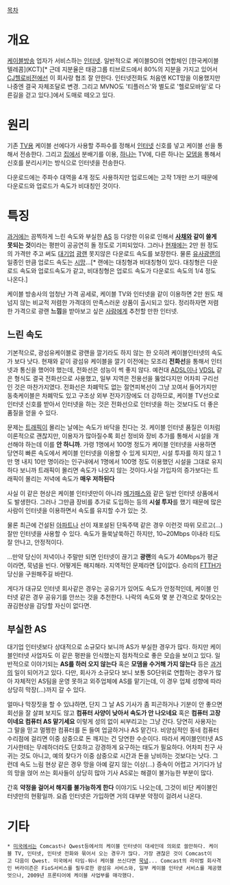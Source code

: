 [[목차]]

= 개요 =
[[케이블방송]] 업자가 서비스하는 [[인터넷]]. 일반적으로 케이블SO의 연합체인 [한국케이블텔레콤](KCT)[* 근데 지분율은 태광그룹 티브로드에서 80%의 지분을 가지고 있어서 [[CJ헬로비전]]에선 이 회사랑 협조 잘 안한다. 인터넷전화도 처음엔 KCT망을 이용했지만 나중엔 결국 자체조달로 변경. 그리고 MVNO도 '티플러스'와 별도로 '헬로모바일'로 다른길을 걷고 있다.]에서 도매로 떼오고 있다.

= 원리 =
기존 [[TV]]용 케이블 선에다가 사용할 주파수를 정해서 [[인터넷]] 신호를 넣고 케이블 선을 통해서 전송한다. 그리고 [[집]]에서 분배기를 이용, [[하나]]는 TV에, 다른 하나는 [[모뎀]]을 통해서 신호를 분리시키는 방식으로 인터넷을 전송한다.

다운로드에는 주파수 대역을 4개 정도 사용하지만 업로드에는 고작 1개만 쓰기 때문에 다운로드와 업로드가 속도가 비대칭인 것이다.

= 특징 =
[[과거]]에는 끔찍하게 느린 속도와 부실한 [[AS]] 등 다양한 이유로 인해서 '''[[사채]]와 같이 쓸게 못되는 것'''이라는 평판이 공공연히 돌 정도로 기피되었다. 그러나 [[현재]]에는 2만 원 정도의 가격만 주고 써도 [[대기업]] [[광랜]] 못지않은 다운로드 속도를 보장한다. 물론 [[유사광랜]]의 일종인 만큼 업로드 속도는 [[시망]]...[* 랜에는 대칭형과 비대칭형이 있다. 대칭형은 다운로드 속도와 업로드속도가 같고, 비대칭형은 업로드 속도가 다운로드 속도의 1/4 정도 나온다.]

케이블 방송사의 엄청난 가격 공세로, 케이블 TV와 인터넷을 같이 이용하면 2만 원도 채 넘지 않는 비교적 저렴한 가격대의 만족스러운 상품이 출시되고 있다. 정리하자면 저렴한 가격으로 광랜 '''느낌'''을 받아보고 싶은 [[사람]]에게 추천할 만한 인터넷.

== 느린 속도 ==
기본적으로, 광섬유케이블로 광랜을 깔기라도 하지 않는 한 오히려 케이블인터넷의 속도가 보다 낫다. 현재와 같이 광섬유 케이블을 깔기 이전에는 모조리 '''전화선'''을 통해서 인터넷과 통신을 했어야 했는데, 전화선은 성능이 썩 좋지 않다. 예컨대 [[ADSL]]이나 [[VDSL]] 같은 형식도 결국 전화선으로 사용했고, 일부 지역은 전용선을 뚫었다지만 어차피 구리선인 것은 마찬가지였다. 전화선은 차폐막도 없는 절연피복선이 그냥 꼬여서 들어가지만 동축케이블은 차폐막도 있고 구조상 외부 전자기장에도 더 강하므로, 케이블 TV선으로 인터넷 신호를 받아서 인터넷을 하는 것은 전화선으로 인터넷을 하는 것보다도 더 좋은 품질을 얻을 수 있다.

문제는 [[트래픽]]이 몰리는 날에는 속도가 바닥을 친다는 것. 케이블 인터넷 품질은 이처럼 이론적으로 괜찮지만, 이용자가 많아질수록 회선 정비와 장비 추가를 통해서 시설을 개선해야 하는데 이를 '''안 하니까'''. 가령 1명에서 100명 정도가 케이블 인터넷을 사용하면 당연히 빠른 속도에서 케이블 인터넷을 이용할 수 있게 되지만, 시설 투자를 하지 않고 1만 명 내지 10만 명이라는 인구내에서 1명에서 100명 정도 이용했던 시설을 그대로 유지하다 보니까 트래픽이 몰리면 속도가 나오지 않는 것이다.사실 가입자의 증가보다는 트래픽이 몰리는 저녁에 속도가 '''매우 저하된다'''

사실 이 같은 현상은 케이블 인터넷만이 아니라 [[메가패스]]와 같은 일반 인터넷 상품에서도 발생한다. 그러나 그만큼 장비를 추가로 도입하는 등의 '''시설 투자'''를 했기 때문에 많은 사람이 인터넷을 이용하면서 속도를 유지할 수가 있는 것.

물론 최근에 건설된 [[아파트]]나 선이 재포설된 단독주택 같은 경우 이런것 따위 모르고(...) 잘만 인터넷을 사용할 수 있다. 속도가 들쑥날쑥하긴 하지만, 10~20Mbps 이내라 티도 잘 안나고, 안정적이다.

...만약 당신이 저녁이나 주말만 되면 인터넷이 끊기고 '''광랜'''의 속도가 40Mbps가 평균이라면, 묵념을 빈다. 어떻게든 해지해라. 지역적인 문제라면 답이없다. 승리의 [[FTTH]]가 당신을 구원해주길 바란다.

게다가 대규모 인터넷 회사같은 경우는 공유기가 있어도 속도가 안정적인데, 케이블 인터넷 같은 경우 공유기를 안쓰는 것을 추천한다. 나락의 속도와 몇 분 간격으로 찾아오는 끊김현상을 감당할 자신이 없다면.

== 부실한 AS ==
대기업 인터넷보다 상대적으로 소규모다 보니까 AS가 부실한 경우가 많다. 하지만 케이블인터넷 사업자도 이 같은 평판을 인식했는지 점차적으로 좋은 모습을 보이고 있다. 일반적으로 이야기되는 '''AS를 하러 오지 않는다''' 혹은 '''모뎀을 수거해 가지 않는다''' 등은 [[과거]]의 일이 되어가고 있다. 다만, 회사가 소규모다 보니 보통 SO단위로 연합하는 경우가 많아 자체적인 AS팀을 운영 못하고 외주업체에 AS를 맡기는데, 이 경우 업체 성향에 따라 상당히 막장(...)까지 갈 수 있다. 

얼마나 막장짓을 할 수 있냐하면, 단지 그 날 AS 기사가 좀 피곤하거나 기분이 안 좋으면 회선을 잘 살펴 보지도 않고 ''' 컴퓨터 사양이 낮아서 속도가 안 나오네요 ''' 혹은 ''' 컴퓨터 고장이네요 컴퓨터 AS 맡기세요 ''' 이렇게 성의 없이 씨부리고는 그냥 간다. 당연히 사용자는 그 말을 믿고 멀쩡한 컴퓨터를 돈 들여 업글하거나 AS 맡긴다. 비양심적인 동네 컴퓨터 수리점에 걸리면 이중 삼중으로 돈 깨지는 건 당연한 수순이다. 따라서 케이블인터넷 AS 기사한테는 무례하더라도 단호하고 강경하게 요구하는 태도가 필요하다. 어차피 친구 사귀는 것도 아니고, 예의 찾다가 이중 삼중으로 시간과 돈을 낭비하는 것보다는 낫다. 그런데 속도 느림 현상 같은 경우 망을 아예 갈지 않는 이상(...) 증속이 어렵고 거기다가 남의 망을 얹어 쓰는 회사들이 상당히 많아 기사 AS로는 해결이 불가능한 부분이 많다.


간혹 '''약정을 걸어서 해지를 불가능하게 한다''' 이야기도 나오는데, 그것이 비단 케이블인터넷만의 현황일까. 요즘 인터넷은 가입하면 거의 대부분 약정이 걸려서 나온다.

= 기타 =
 * [[미국]]에서는 Comcast나 Qwest등에서의 케이블 인터넷이 대세인데 의외로 쓸만하다. 케이블 TV, 인터넷, 인터넷 전화와 묶어서 오는 경우가 많다. 가장 괜찮은 것이 Comcast이고 다음이 Qwest. 미국에서 타임-워너 케이블 쓰신다면 [[묵념]]... Comcast의 라이벌 회사격인 버라이즌은 FioS서비스를 필두로한 광섬유 서비스와, 일부 케이블 인터넷 서비스를 제공했엇으나, 2009년 프론티어에 케이블 사업부를 매각했다.
